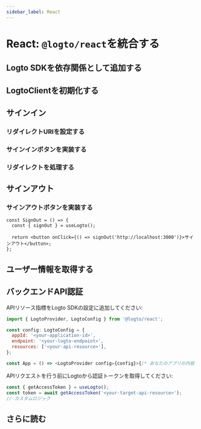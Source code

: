 ```yaml
---
sidebar_label: React
---
```



# React: `@logto/react`を統合する

<AppNote type="Single Page App" />

## Logto SDKを依存関係として追加する

<AddSdk />

## LogtoClientを初期化する

<InitClient />

## サインイン

<SignInFlowSummary />

### リダイレクトURIを設定する

<ConfigureRedirectUri figureSrc={redirectUriFigure} redirectUri="http://localhost:3000/callback" />

### サインインボタンを実装する

<ImplementSignIn />

### リダイレクトを処理する

<HandleRedirect />

## サインアウト

<SignOutNote />

### サインアウトボタンを実装する

```tsx
const SignOut = () => {
  const { signOut } = useLogto();

  return <button onClick={() => signOut('http://localhost:3000')}>サインアウト</button>;
};
```

## ユーザー情報を取得する

<FetchUserInformation apiCodeFragment="fetchUserInfo()" />

## バックエンドAPI認証

<GetAuthorizationToken />

APIリソース指標をLogto SDKの設定に追加してください:

```js
import { LogtoProvider, LogtoConfig } from '@logto/react';

const config: LogtoConfig = {
  appId: '<your-application-id>',
  endpoint: '<your-logto-endpoint>',
  resources: ['<your-api-resource>'],
};

const App = () => <LogtoProvider config={config}>{/* あなたのアプリの内容 */}</LogtoProvider>;
```

APIリクエストを行う前にLogtoから認証トークンを取得してください:

```js
const { getAccessToken } = useLogto();
const token = await getAccessToken('<your-target-api-resource>');
// カスタムロジック
```

<ApplyAuthorizationToken />

## さらに読む

<FurtherReadings />